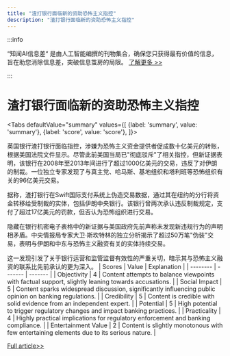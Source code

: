 ```yaml
---
title: "渣打银行面临新的资助恐怖主义指控"
description: "渣打银行面临新的资助恐怖主义指控"
---
```



:::info

“知闻AI信息差“ 是由人工智能编撰的刊物集合，确保您只获得最有价值的信息，旨在助您消除信息差，突破信息茧房的局限。  [了解更多 >>](/)

:::

# 渣打银行面临新的资助恐怖主义指控


<Tabs
	defaultValue="summary"
	values={[
	{label: 'summary', value: 'summary'},
	{label: 'score', value: 'score'},
]}>
<TabItem value="summary">


英国银行渣打银行面临指控，涉嫌为恐怖主义资金提供者促成数十亿美元的转账，根据美国法院文件显示。尽管此前美国当局已"彻底驳斥"了相关指控，但新证据表明，该银行在2008年至2013年间进行了超过1000亿美元的交易，违反了对伊朗的制裁。一位独立专家发现了与真主党、哈马斯、基地组织和塔利班等恐怖组织有关的96亿美元交易。

据称，渣打银行在Swift国际支付系统上伪造交易数据，通过其在纽约的分行将资金转移给受制裁的实体，包括伊朗中央银行。该银行曾两次承认违反制裁规定，支付了超过17亿美元的罚款，但否认为恐怖组织进行交易。

隐藏在银行机密电子表格中的新证据与美国政府先前声称未发现新违规行为的声明相矛盾。中央情报局专家大卫·斯坎特林的独立分析揭示了超过50万笔"伪装"交易，表明与伊朗和中东与恐怖主义融资有关的实体持续交易。

这一发现引发了关于银行运营和监管监督有效性的严重关切，暗示其与恐怖主义融资的联系比先前承认的更为深入。
</TabItem>
<TabItem value="score">
	| Scores     | Value   | Explanation |
	| -------- | ------- | ------- |
	| Objectivity  | 4    | Content attempts to balance viewpoints with factual support, slightly leaning towards accusations.    |
	| Social Impact | 5     | Content sparks widespread discussion, significantly influencing public opinion on banking regulations.    |
	| Credibility    | 5    | Content is credible with solid evidence from an independent expert.    |
	| Potential    | 5    | High potential to trigger regulatory changes and impact banking practices.    |
	| Practicality    | 4    | Highly practical implications for regulatory enforcement and banking compliance.    |
	| Entertainment Value    | 2    | Content is slightly monotonous with few entertaining elements due to its serious nature.    |
</TabItem>
</Tabs>

[Full article>>](https://www.bbc.com/news/articles/cd11j09q2llo)
